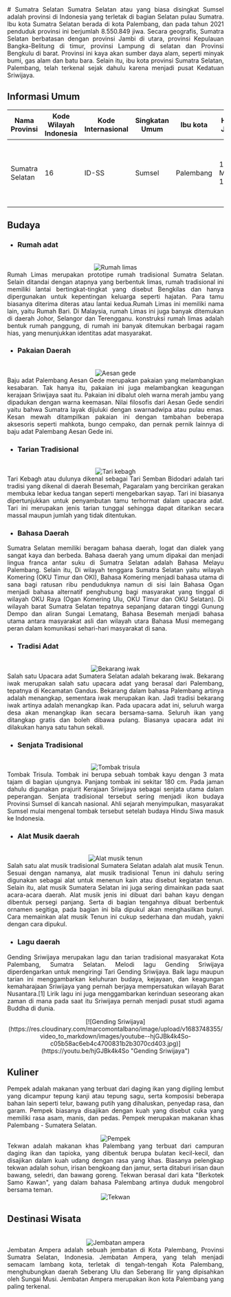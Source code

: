 <div align="justify">
   # Sumatra Selatan
   Sumatra Selatan atau yang biasa disingkat Sumsel adalah provinsi di Indonesia yang terletak di bagian Selatan pulau Sumatra. Ibu kota Sumatra Selatan berada di kota Palembang, dan pada tahun 2021 penduduk provinsi ini berjumlah 8.550.849 jiwa. Secara geografis, Sumatra Selatan berbatasan dengan provinsi Jambi di utara, provinsi Kepulauan Bangka-Belitung di timur, provinsi Lampung di selatan dan Provinsi Bengkulu di barat. Provinsi ini kaya akan sumber daya alam, seperti minyak bumi, gas alam dan batu bara. Selain itu, ibu kota provinsi Sumatra Selatan, Palembang, telah terkenal sejak dahulu karena menjadi pusat Kedatuan Sriwijaya.

   ## Informasi Umum
   | Nama Provinsi   | Kode Wilayah Indonesia | Kode Internasional | Singkatan Umum | Ibu kota  | Hari Jadi   | Lambang                                                                                                                                                |
   |-----------------|------------------------|--------------------|----------------|-----------|-------------|--------------------------------------------------------------------------------------------------------------------------------------------------------|
   | Sumatra Selatan | 16                     | ID-SS              | Sumsel         | Palembang | 15 Mei 1946 | <div align="center"><img alt="Lambang" width="150" src="https://upload.wikimedia.org/wikipedia/commons/4/45/Coat_of_arms_of_South_Sumatra.svg"/></div> |

   ## Budaya

   - ### Rumah adat
   <br/>
   <div align="center"><img alt="Rumah limas" src="https://upload.wikimedia.org/wikipedia/commons/1/1d/TMII_South_Sumatra_Pavilion_Limas_House.jpg"/></div>
   Rumah Limas merupakan prototipe rumah tradisional Sumatra Selatan. Selain ditandai dengan atapnya yang berbentuk limas, rumah tradisional ini memiliki lantai bertingkat-tingkat yang disebut Bengkilas dan hanya dipergunakan untuk kepentingan keluarga seperti hajatan. Para tamu biasanya diterima diteras atau lantai kedua.Rumah Limas ini memiliki nama lain, yaitu Rumah Bari. Di Malaysia, rumah Limas ini juga banyak ditemukan di daerah Johor, Selangor dan Terengganu. konstruksi rumah limas adalah bentuk rumah panggung, di rumah ini banyak ditemukan berbagai ragam hias, yang menunjukkan identitas adat masyarakat.
   
   - ### Pakaian Daerah
   <br/>
   <div align="center"><img alt="Aesan gede" src="https://upload.wikimedia.org/wikipedia/commons/c/c4/Suku_Palembang.jpg"/></div>
   Baju adat Palembang Aesan Gede merupakan pakaian yang melambangkan kesabaran. Tak hanya itu, pakaian ini juga melambangkan keagungan kerajaan Sriwijaya saat itu. Pakaian ini dibalut oleh warna merah jambu yang dipadukan dengan warna keemasan. Nilai filosofis dari Aesan Gede sendiri yaitu bahwa Sumatra layak dijuluki dengan swarnadwipa atau pulau emas. Kesan mewah ditampilkan pakaian ini dengan tambahan beberapa aksesoris seperti mahkota, bungo cempako, dan pernak pernik lainnya di baju adat Palembang Aesan Gede ini.
   
   - ### Tarian Tradisional
   <br/>
   <div align="center"><img alt="Tari kebagh" src="https://upload.wikimedia.org/wikipedia/commons/c/c4/Tari_Kebagh%2C_2017.jpg"/></div>
   Tari Kebagh atau dulunya dikenal sebagai Tari Semban Bidodari adalah tari tradisi yang dikenal di daerah Besemah, Pagaralam yang bercirikan gerakan membuka lebar kedua tangan seperti mengebarkan sayap. Tari ini biasanya dipertunjukkan untuk penyambutan tamu terhormat dalam upacara adat. Tari ini merupakan jenis tarian tunggal sehingga dapat ditarikan secara massal maupun jumlah yang tidak ditentukan.

   - ### Bahasa Daerah
   Sumatra Selatan memiliki beragam bahasa daerah, logat dan dialek yang sangat kaya dan berbeda. Bahasa daerah yang umum dipakai dan menjadi lingua franca antar suku di Sumatra Selatan adalah Bahasa Melayu Palembang. Selain itu, Di wilayah tenggara Sumatra Selatan yaitu wilayah Komering (OKU Timur dan OKI), Bahasa Komering menjadi bahasa utama di sana bagi ratusan ribu penduduknya namun di sisi lain Bahasa Ogan menjadi bahasa alternatif penghubung bagi masyarakat yang tinggal di wilayah OKU Raya (Ogan Komering Ulu, OKU Timur dan OKU Selatan). Di wilayah barat Sumatra Selatan tepatnya sepanjang dataran tinggi Gunung Dempo dan aliran Sungai Lematang, Bahasa Besemah menjadi bahasa utama antara masyarakat asli dan wilayah utara Bahasa Musi memegang peran dalam komunikasi sehari-hari masyarakat di sana.
   
   - ### Tradisi Adat
   <br/>
   <div align="center"><img alt="Bekarang iwak" src="https://image.akurat.co/uploads/images/2021/11/img_6193210a716ec8-64558492-78987405.jpg"/></div>
   Salah satu Upacara adat Sumatera Selatan adalah bekarang iwak. Bekarang iwak merupakan salah satu upacara adat yang berasal dari Palembang, tepatnya di Kecamatan Gandus. Bekarang dalam bahasa Palembang artinya adalah menangkap, sementara iwak merupakan ikan. Jadi tradisi bekarang iwak artinya adalah menangkap ikan. Pada upacara adat ini, seluruh warga desa akan menangkap ikan secara bersama-sama. Seluruh ikan yang ditangkap gratis dan boleh dibawa pulang. Biasanya upacara adat ini dilakukan hanya satu tahun sekali.
   
   - ### Senjata Tradisional
   <br/>
   <div align="center"><img alt="Tombak trisula" src="https://www.selasar.com/wp-content/uploads/2020/10/Senjata-Tradisional-Sumatera-Selatan.jpg"/></div>
   Tombak Trisula. Tombak ini berupa sebuah tombak kayu dengan 3 mata tajam di bagian ujungnya. Panjang tombak ini sekitar 180 cm. Pada jaman dahulu digunakan prajurit Kerajaan Sriwijaya sebagai senjata utama dalam peperangan. Senjata tradisional tersebut sering menjadi ikon budaya Provinsi Sumsel di kancah nasional. Ahli sejarah menyimpulkan, masyarakat Sumsel mulai mengenal tombak tersebut setelah budaya Hindu Siwa masuk ke Indonesia.
   
   - ### Alat Musik daerah
   <br/>
   <div align="center"><img alt="Alat musik tenun" src="https://i0.wp.com/www.romadecade.org/wp-content/uploads/2021/11/Alat-Musik-Tenun.jpg?w=751&ssl=1"/></div>
   Salah satu alat musik tradisional Sumatera Selatan adalah alat musik Tenun. Sesuai dengan namanya, alat musik tradisional Tenun ini dahulu sering digunakan sebagai alat untuk menenun kain atau disebut kegiatan tenun. Selain itu, alat musik Sumatera Selatan ini juga sering dimainkan pada saat acara-acara daerah. Alat musik jenis ini dibuat dari bahan kayu dengan dibentuk persegi panjang. Serta di bagian tengahnya dibuat berbentuk ornamen segitiga, pada bagian ini bila dipukul akan menghasilkan bunyi. Cara memainkan alat musik Tenun ini cukup sederhana dan mudah, yakni dengan cara dipukul.
   
   - ### Lagu daerah
   Gending Sriwijaya merupakan lagu dan tarian tradisional masyarakat Kota Palembang, Sumatra Selatan. Melodi lagu Gending Sriwijaya diperdengarkan untuk mengiringi Tari Gending Sriwijaya. Baik lagu maupun tarian ini menggambarkan keluhuran budaya, kejayaan, dan keagungan kemaharajaan Sriwijaya yang pernah berjaya mempersatukan wilayah Barat Nusantara.[1] Lirik lagu ini juga menggambarkan kerinduan seseorang akan zaman di mana pada saat itu Sriwijaya pernah menjadi pusat studi agama Buddha di dunia.
   <br/>
   <div align="center">[![Gending Sriwijaya](https://res.cloudinary.com/marcomontalbano/image/upload/v1683748355/video_to_markdown/images/youtube--hjGJBk4k4So-c05b58ac6eb4c4700831b2b3070cd403.jpg)](https://youtu.be/hjGJBk4k4So "Gending Sriwijaya")</div>
   
   
   ## Kuliner
   Pempek adalah makanan yang terbuat dari daging ikan yang digiling lembut yang dicampur tepung kanji atau tepung sagu, serta komposisi beberapa bahan lain seperti telur, bawang putih yang dihaluskan, penyedap rasa, dan garam. Pempek biasanya disajikan dengan kuah yang disebut cuka yang memiliki rasa asam, manis, dan pedas. Pempek merupakan makanan khas Palembang - Sumatera Selatan.
   <br/>
   <div align="center"><img alt="Pempek" src="https://upload.wikimedia.org/wikipedia/commons/c/ca/Pempek_Kuah_Cuko.jpg"/></div>
   Tekwan adalah makanan khas Palembang yang terbuat dari campuran daging ikan dan tapioka, yang dibentuk berupa bulatan kecil-kecil, dan disajikan dalam kuah udang dengan rasa yang khas. Biasanya pelengkap tekwan adalah sohun, irisan bengkoang dan jamur, serta ditaburi irisan daun bawang, seledri, dan bawang goreng. Tekwan berasal dari kata "Berkotek Samo Kawan", yang dalam bahasa Palembang artinya duduk mengobrol bersama teman.
   <br/>
   <div align="center"><img alt="Tekwan" src="https://upload.wikimedia.org/wikipedia/commons/2/20/Tekwan.JPG"/></div>

   ## Destinasi Wisata
   <br/>
   <div align="center"><img alt="Jembatan ampera" src="https://upload.wikimedia.org/wikipedia/commons/8/89/Ampera_Bridge%2C_Palembang.jpg"/></div>
   Jembatan Ampera adalah sebuah jembatan di Kota Palembang, Provinsi Sumatra Selatan, Indonesia. Jembatan Ampera, yang telah menjadi semacam lambang kota, terletak di tengah-tengah Kota Palembang, menghubungkan daerah Seberang Ulu dan Seberang Ilir yang dipisahkan oleh Sungai Musi. Jembatan Ampera merupakan ikon kota Palembang yang paling terkenal.
</div>
